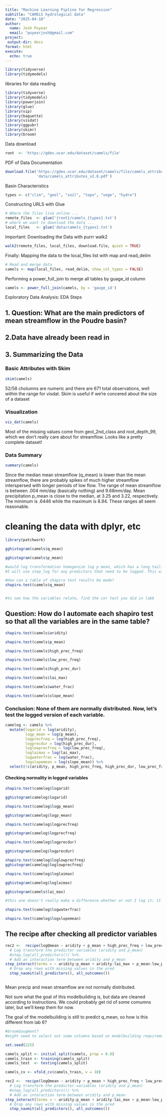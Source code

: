 ```yaml
---
title: "Machine Learning Pipline for Regression"
subtitle: "CAMELS hydrological data"
date: "2025-04-18"
author: 
  name: Josh Puyear
  email: "puyearjosh@gmail.com" 
project:
 output-dir: docs
format: html
execute:
  echo: true
---
```


```r
library(tidyverse)
library(tidymodels)
```

libraries for data reading
```r
library(tidyverse)
library(tidymodels)
library(powerjoin)
library(glue)
library(vip)
library(baguette)
library(visdat)
library(ggpubr)
library(skimr)
library(broom)

```

Data download
```r
root  <- 'https://gdex.ucar.edu/dataset/camels/file'
```

PDF of Data Documentation
```r
download.file('https://gdex.ucar.edu/dataset/camels/file/camels_attributes_v2.0.pdf', 
              'data/camels_attributes_v2.0.pdf')
```

Basin Characteristics
```r
types <- c("clim", "geol", "soil", "topo", "vege", "hydro")

```

Constructing URLS with Glue
```r
# Where the files live online ...
remote_files  <- glue('{root}/camels_{types}.txt')
# where we want to download the data ...
local_files   <- glue('data/camels_{types}.txt')
```

Important: Downloading the Data with purrr walk2
```r
walk2(remote_files, local_files, download.file, quiet = TRUE)
```

Finally: Mapping the data to the local_files list with map and read_delim
```r
# Read and merge data
camels <- map(local_files, read_delim, show_col_types = FALSE) 
```

Performing a power_full_join to merge all tables by guage_id column
```r
camels <- power_full_join(camels, by = 'gauge_id')
```

Exploratory Data Analysis: EDA Steps

## 1. Question: What are the main predictors of mean streamflow in the Poudre basin?
## 2.Data have already been read in

## 3. Summarizing the Data

### Basic Attributes with Skim
```r
skim(camels)
```
52/58 cholumns are numeric and there are 671 total observations, well within the range for visdat. Skim is useful if we're concered about the size of a dataset

### Visualization
```r
vis_dat(camels)
```
Most of the missing values come from geol_2nd_class and root_depth_99, which we don't really care about for streamflow. Looks like a pretty complete dataset! 

### Data Summary

```r
summary(camels)
```

Since the median mean streamflow (q_mean) is lower than the mean streamflow, there are probably spikes of much higher streamflow interspersed with longer periods of low flow. The range of mean streamflow is between .004 mm/day (basically nothing) and 9.68mm/day. Mean precipitation p_mean is close to the median, at 3.25 and 3.22, respectively. The minimum is .6446 while the maximum is 8.94. These ranges all seem reasonable.

# cleaning the data with dplyr, etc
```r
library(patchwork)

gghistogram(camels$q_mean)

gghistogram(camels$p_mean)

#would log transformation homogenize log p mean, which has a long tail?
#I will use step_log for any predictors that need to be logged. This will be tested with the shapiro test, which looks for normal distribution

#How can a table of shapiro test results be made?
shapiro.test(camels$q_mean)


#to see how the variables relate, find the cor test you did in lab6
```
## Question: How do I automate each shapiro test so that all the variables are in the same table?

```r
shapiro.test(camels$aridity)
```

```r
shapiro.test(camels$p_mean)
```

```r
shapiro.test(camels$high_prec_freq)
```

```r
shapiro.test(camels$low_prec_freq)
```

```r
shapiro.test(camels$high_prec_dur)
```

```r
shapiro.test(camels$lai_max)
```

```r
shapiro.test(camels$water_frac)
```

```r
shapiro.test(camels$slope_mean)
```
### Conclusion: None of them are normally distributed. Now, let's test the logged version of each variable.

```r
camelog <- camels %>% 
  mutate(logarid = log(aridity),
         logp_mean = log(p_mean),
         logprecfreq = log(high_prec_freq),
         logprecdur = log(high_prec_dur),
         loglowprecfreq = log(low_prec_freq),
         loglaimax = log(lai_max),
         logwaterfrac = log(water_frac),
         logslopemean = log(slope_mean)) %>% 
  select(!c(aridity, p_mean, high_prec_freq, high_prec_dur, low_prec_freq, lai_max, water_frac, slope_mean, p_seasonality, frac_snow, high_prec_timing, low_prec_dur, geol_1st_class, glim_1st_class_frac, geol_2nd_class, glim_2nd_class_frac, carbonate_rocks_frac, geol_porostiy, geol_permeability, soil_depth_pelletier, soil_depth_statsgo, soil_porosity, soil_conductivity, max_water_content, sand_frac, silt_frac, clay_frac, organic_frac, other_frac, lai_diff, gvf_max, gvf_diff, dom_land_cover_frac, dom_land_cover, root_depth_50, root_depth_99, q_mean, runoff_ratio, slope_fdc, baseflow_index, stream_elas, q5, q95, high_q_freq, high_q_dur, low_q_dur, zero_q_freq, hfd_mean))


```

#### Checking normality in logged variables

```r
shapiro.test(camelog$logarid)

gghistogram(camelog$logarid)


```

```r
shapiro.test(camelog$logp_mean)

gghistogram(camelog$logp_mean)
```

```r
shapiro.test(camelog$logprecfreq)

gghistogram(camelog$logprecfreq)
```

```r
shapiro.test(camelog$logprecdur)

gghistogram(camelog$logprecdur)
```

```r
shapiro.test(camelog$loglowprecfreq)
gghistogram(camelog$loglowprecfreq)
```

```r
shapiro.test(camelog$loglaimax)

gghistogram(camelog$loglaimax)

gghistogram(camels$lai_max)

#this one doesn't really make a difference whether or not I log it; it isn't normal either way
```

```r
shapiro.test(camelog$logwaterfrac)
```

```r
shapiro.test(camelog$logslopemean)
```


## The recipe after checking all predictor variables

```r
rec2 <-  recipe(logQmean ~ aridity + p_mean + high_prec_freq + low_prec_freq + high_prec_dur + lai_max + water_frac + slope_mean, data = camels_train) %>%
  # Log transform the predictor variables (aridity and p_mean)
  #step_log(all_predictors()) %>%
  # Add an interaction term between aridity and p_mean
step_interact(terms = ~ aridity:p_mean + aridity:lai_max + p_mean:low_prec_freq + high_prec_freq:low_prec_freq + low_prec_freq:aridity) |> 
  # Drop any rows with missing values in the pred
  step_naomit(all_predictors(), all_outcomes())

```

```r

```

Mean precip and mean streamflow are not normally distributed.

Not sure what the goal of this modelbuilding is, but data are cleaned according to instructions. We could probably get rid of some comumns later, but we'll keep them for now.

The goal of the modelbuilding is still to predict q_mean, so how is this different from lab 6?
```r
#broom$augment?
#might need to select out some columns based on modelbuilding requirements

```

```r
set.seed(225)

camels_split <- initial_split(camels, prop = 0.8)
camels_train <- training(camels_split)
camels_test  <- testing(camels_split)

camels_cv <- vfold_cv(camels_train, v = 10)

```

```r
rec2 <-  recipe(logQmean ~ aridity + p_mean + high_prec_freq + low_prec_freq + high_prec_dur + lai_max + water_frac + slope_mean, data = camels_train) %>%
  # Log transform the predictor variables (aridity and p_mean)
  #step_log(all_predictors()) %>%
  # Add an interaction term between aridity and p_mean
step_interact(terms = ~ aridity:p_mean + aridity:lai_max + p_mean:low_prec_freq + high_prec_freq:low_prec_freq + low_prec_freq:aridity) |> 
  # Drop any rows with missing values in the pred
  step_naomit(all_predictors(), all_outcomes())


```

```r

```

```r

```

```r

```

```r

```

```r

```

```r

```

```r

```

```r

```

```r

```

```r

```

```r

```


```r

```

```r

```

```r

```

```r

```

```r

```


```r

```

```r

```

```r

```

```r

```

```r

```
